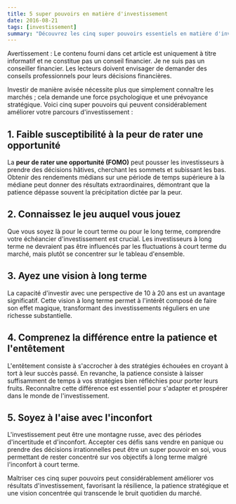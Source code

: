 ```yaml
---
title: 5 super pouvoirs en matière d'investissement
date: 2016-08-21
tags: [investissement]
summary: "Découvrez les cinq super pouvoirs essentiels en matière d'investissement : gérer la peur de rater une opportunité, comprendre votre jeu d'investissement, adopter une vision à long terme, faire la différence entre la patience et l'entêtement, et accepter l'inconfort pour réussir."
---
```


Avertissement : Le contenu fourni dans cet article est uniquement à titre informatif et ne constitue pas un conseil financier. Je ne suis pas un conseiller financier. Les lecteurs doivent envisager de demander des conseils professionnels pour leurs décisions financières.

Investir de manière avisée nécessite plus que simplement connaître les marchés ; cela demande une force psychologique et une prévoyance stratégique. Voici cinq super pouvoirs qui peuvent considérablement améliorer votre parcours d'investissement :

## 1. Faible susceptibilité à la peur de rater une opportunité
La **peur de rater une opportunité (FOMO)** peut pousser les investisseurs à prendre des décisions hâtives, 
cherchant les sommets et subissant les bas. Obtenir des rendements médians sur une période de temps supérieure à la médiane 
peut donner des résultats extraordinaires, démontrant que la patience dépasse souvent la précipitation dictée par la peur.

## 2. Connaissez le jeu auquel vous jouez
Que vous soyez là pour le court terme ou pour le long terme, comprendre votre échéancier d'investissement est crucial. 
Les investisseurs à long terme ne devraient pas être influencés par les fluctuations à court terme du marché, 
mais plutôt se concentrer sur le tableau d'ensemble.

## 3. Ayez une vision à long terme
La capacité d'investir avec une perspective de 10 à 20 ans est un avantage significatif. 
Cette vision à long terme permet à l'intérêt composé de faire son effet magique, transformant des investissements réguliers en une richesse substantielle.

## 4. Comprenez la différence entre la patience et l'entêtement
L'entêtement consiste à s'accrocher à des stratégies échouées en croyant à tort à leur succès passé. 
En revanche, la patience consiste à laisser suffisamment de temps à vos stratégies bien réfléchies pour porter leurs fruits. 
Reconnaître cette différence est essentiel pour s'adapter et prospérer dans le monde de l'investissement.

## 5. Soyez à l'aise avec l'inconfort
L'investissement peut être une montagne russe, avec des périodes d'incertitude et d'inconfort. 
Accepter ces défis sans vendre en panique ou prendre des décisions irrationnelles peut être un super pouvoir en soi, 
vous permettant de rester concentré sur vos objectifs à long terme malgré l'inconfort à court terme.

Maîtriser ces cinq super pouvoirs peut considérablement améliorer vos résultats d'investissement, favorisant la résilience, la patience stratégique et une vision concentrée qui transcende le bruit quotidien du marché.
